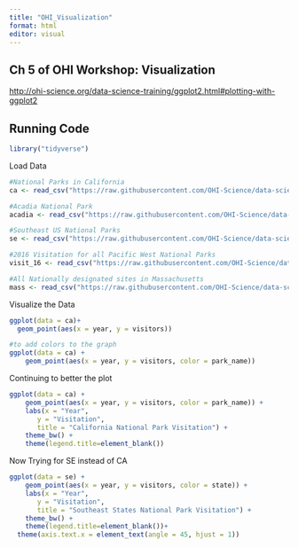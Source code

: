 ```yaml
---
title: "OHI_Visualization"
format: html
editor: visual
---
```


## Ch 5 of OHI Workshop: Visualization

<http://ohi-science.org/data-science-training/ggplot2.html#plotting-with-ggplot2>

## Running Code

```r
library("tidyverse")

```

Load Data

```r
#National Parks in California
ca <- read_csv("https://raw.githubusercontent.com/OHI-Science/data-science-training/master/data/ca.csv") 

#Acadia National Park
acadia <- read_csv("https://raw.githubusercontent.com/OHI-Science/data-science-training/master/data/acadia.csv")

#Southeast US National Parks
se <- read_csv("https://raw.githubusercontent.com/OHI-Science/data-science-training/master/data/se.csv")

#2016 Visitation for all Pacific West National Parks
visit_16 <- read_csv("https://raw.githubusercontent.com/OHI-Science/data-science-training/master/data/visit_16.csv")

#All Nationally designated sites in Massachusetts
mass <- read_csv("https://raw.githubusercontent.com/OHI-Science/data-science-training/master/data/mass.csv")
```

Visualize the Data

```r
ggplot(data = ca)+
  geom_point(aes(x = year, y = visitors))
```

```r
#to add colors to the graph
ggplot(data = ca) +
    geom_point(aes(x = year, y = visitors, color = park_name))
```

Continuing to better the plot

```r
ggplot(data = ca) +
    geom_point(aes(x = year, y = visitors, color = park_name)) +
    labs(x = "Year",
       y = "Visitation",
       title = "California National Park Visitation") +
    theme_bw() +
    theme(legend.title=element_blank())
```

Now Trying for SE instead of CA

```r
ggplot(data = se) +
    geom_point(aes(x = year, y = visitors, color = state)) +
    labs(x = "Year",
       y = "Visitation",
       title = "Southeast States National Park Visitation") +
    theme_bw() +
    theme(legend.title=element_blank())+
  theme(axis.text.x = element_text(angle = 45, hjust = 1))
```
